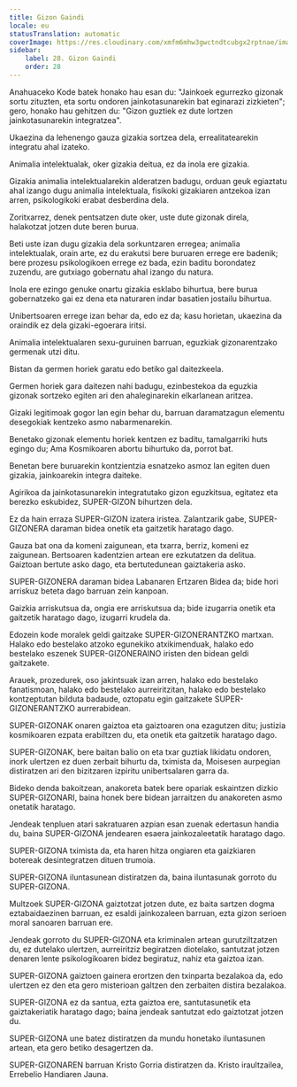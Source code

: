 ```yaml
---
title: Gizon Gaindi
locale: eu
statusTranslation: automatic
coverImage: https://res.cloudinary.com/xmfm6mhw3gwctndtcubgx2rptnae/image/upload/v1741354419/small_cover_la_gran_rebelion_28716e29d2.webp
sidebar:
    label: 28. Gizon Gaindi
    order: 28
---
```

Anahuaceko Kode batek honako hau esan du: "Jainkoek egurrezko gizonak sortu zituzten, eta sortu ondoren jainkotasunarekin bat eginarazi zizkieten"; gero, honako hau gehitzen du: "Gizon guztiek ez dute lortzen jainkotasunarekin integratzea".

Ukaezina da lehenengo gauza gizakia sortzea dela, errealitatearekin integratu ahal izateko.

Animalia intelektualak, oker gizakia deitua, ez da inola ere gizakia.

Gizakia animalia intelektualarekin alderatzen badugu, orduan geuk egiaztatu ahal izango dugu animalia intelektuala, fisikoki gizakiaren antzekoa izan arren, psikologikoki erabat desberdina dela.

Zoritxarrez, denek pentsatzen dute oker, uste dute gizonak direla, halakotzat jotzen dute beren burua.

Beti uste izan dugu gizakia dela sorkuntzaren erregea; animalia intelektualak, orain arte, ez du erakutsi bere buruaren errege ere badenik; bere prozesu psikologikoen errege ez bada, ezin baditu borondatez zuzendu, are gutxiago gobernatu ahal izango du natura.

Inola ere ezingo genuke onartu gizakia esklabo bihurtua, bere burua gobernatzeko gai ez dena eta naturaren indar basatien jostailu bihurtua.

Unibertsoaren errege izan behar da, edo ez da; kasu horietan, ukaezina da oraindik ez dela gizaki-egoerara iritsi.

Animalia intelektualaren sexu-guruinen barruan, eguzkiak gizonarentzako germenak utzi ditu.

Bistan da germen horiek garatu edo betiko gal daitezkeela.

Germen horiek gara daitezen nahi badugu, ezinbestekoa da eguzkia gizonak sortzeko egiten ari den ahaleginarekin elkarlanean aritzea.

Gizaki legitimoak gogor lan egin behar du, barruan daramatzagun elementu desegokiak kentzeko asmo nabarmenarekin.

Benetako gizonak elementu horiek kentzen ez baditu, tamalgarriki huts egingo du; Ama Kosmikoaren abortu bihurtuko da, porrot bat.

Benetan bere buruarekin kontzientzia esnatzeko asmoz lan egiten duen gizakia, jainkoarekin integra daiteke.

Agirikoa da jainkotasunarekin integratutako gizon eguzkitsua, egitatez eta berezko eskubidez, SUPER-GIZON bihurtzen dela.

Ez da hain erraza SUPER-GIZON izatera iristea. Zalantzarik gabe, SUPER-GIZONERA daraman bidea onetik eta gaitzetik haratago dago.

Gauza bat ona da komeni zaigunean, eta txarra, berriz, komeni ez zaigunean. Bertsoaren kadentzien artean ere ezkutatzen da delitua. Gaiztoan bertute asko dago, eta bertutedunean gaiztakeria asko.

SUPER-GIZONERA daraman bidea Labanaren Ertzaren Bidea da; bide hori arriskuz beteta dago barruan zein kanpoan.

Gaizkia arriskutsua da, ongia ere arriskutsua da; bide izugarria onetik eta gaitzetik haratago dago, izugarri krudela da.

Edozein kode moralek geldi gaitzake SUPER-GIZONERANTZKO martxan. Halako edo bestelako atzoko egunekiko atxikimenduak, halako edo bestelako eszenek SUPER-GIZONERAINO iristen den bidean geldi gaitzakete.

Arauek, prozedurek, oso jakintsuak izan arren, halako edo bestelako fanatismoan, halako edo bestelako aurreiritzitan, halako edo bestelako kontzeptutan bilduta badaude, oztopatu egin gaitzakete SUPER-GIZONERANTZKO aurrerabidean.

SUPER-GIZONAK onaren gaiztoa eta gaiztoaren ona ezagutzen ditu; justizia kosmikoaren ezpata erabiltzen du, eta onetik eta gaitzetik haratago dago.

SUPER-GIZONAK, bere baitan balio on eta txar guztiak likidatu ondoren, inork ulertzen ez duen zerbait bihurtu da, tximista da, Moisesen aurpegian distiratzen ari den bizitzaren izpiritu unibertsalaren garra da.

Bideko denda bakoitzean, anakoreta batek bere opariak eskaintzen dizkio SUPER-GIZONARI, baina honek bere bidean jarraitzen du anakoreten asmo onetatik haratago.

Jendeak tenpluen atari sakratuaren azpian esan zuenak edertasun handia du, baina SUPER-GIZONA jendearen esaera jainkozaleetatik haratago dago.

SUPER-GIZONA tximista da, eta haren hitza ongiaren eta gaizkiaren botereak desintegratzen dituen trumoia.

SUPER-GIZONA iluntasunean distiratzen da, baina iluntasunak gorroto du SUPER-GIZONA.

Multzoek SUPER-GIZONA gaiztotzat jotzen dute, ez baita sartzen dogma eztabaidaezinen barruan, ez esaldi jainkozaleen barruan, ezta gizon serioen moral sanoaren barruan ere.

Jendeak gorroto du SUPER-GIZONA eta kriminalen artean gurutziltzatzen du, ez dutelako ulertzen, aurreiritziz begiratzen diotelako, santutzat jotzen denaren lente psikologikoaren bidez begiratuz, nahiz eta gaiztoa izan.

SUPER-GIZONA gaiztoen gainera erortzen den txinparta bezalakoa da, edo ulertzen ez den eta gero misterioan galtzen den zerbaiten distira bezalakoa.

SUPER-GIZONA ez da santua, ezta gaiztoa ere, santutasunetik eta gaiztakeriatik haratago dago; baina jendeak santutzat edo gaiztotzat jotzen du.

SUPER-GIZONA une batez distiratzen da mundu honetako iluntasunen artean, eta gero betiko desagertzen da.

SUPER-GIZONAREN barruan Kristo Gorria distiratzen da. Kristo iraultzailea, Errebelio Handiaren Jauna.

